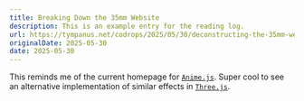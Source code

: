 ```yaml
---
title: Breaking Down the 35mm Website
description: This is an example entry for the reading log.
url: https://tympanus.net/codrops/2025/05/30/deconstructing-the-35mm-website-a-look-at-the-process-and-technical-details/
originalDate: 2025-05-30
date: 2025-05-30
---
```


This reminds me of the current homepage for [`Anime.js`](https://animejs.com/).
Super cool to see an alternative implementation of similar effects in
[`Three.js`](https://threejs.org/).
